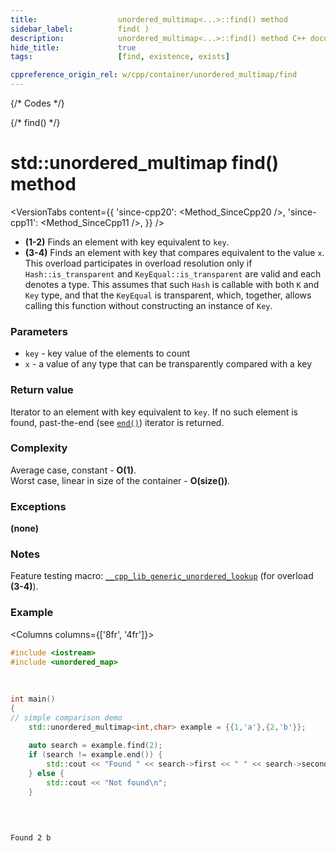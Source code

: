 ```yaml
---
title:					unordered_multimap<...>::find() method
sidebar_label:			find( )
description:			unordered_multimap<...>::find() method C++ documentation
hide_title:				true
tags:					[find, existence, exists]

cppreference_origin_rel: w/cpp/container/unordered_multimap/find
---
```



{/* Codes */}

{/* find() */}

# std::unordered_multimap find() method

<VersionTabs content={{
	'since-cpp20': <Method_SinceCpp20 />,
	'since-cpp11': <Method_SinceCpp11 />,
}} />

 - **(1-2)** Finds an element with key equivalent to `key`.
 - **(3-4)** Finds an element with key that compares equivalent to the value `x`.
    This overload participates in overload resolution only if `Hash::is_transparent` and `KeyEqual::is_transparent` are valid and each denotes a type.
    This assumes that such `Hash` is callable with both `K` and `Key` type, and that the `KeyEqual` is transparent, which, together, allows calling this function without constructing an instance of `Key`.

### Parameters

 - `key` - key value of the elements to count
 - `x` - a value of any type that can be transparently compared with a key

### Return value

 Iterator to an element with key equivalent to `key`. If no such element is found, past-the-end (see [`end()`](/docs/std/containers/maps/unordered-multimap/end)) iterator is returned.

### Complexity

Average case, constant - **O(1)**.  
Worst case, linear in size of the container - **O(size())**.

### Exceptions

**(none)**

### Notes

Feature testing macro: [`__cpp_lib_generic_unordered_lookup`](#) (for overload **(3-4)**).

### Example

<Columns columns={['8fr', '4fr']}>
<div>

```cpp title='Main.cpp' showLineNumbers
#include <iostream>
#include <unordered_map>
 
 
 
int main()
{  
// simple comparison demo
    std::unordered_multimap<int,char> example = {{1,'a'},{2,'b'}};
 
    auto search = example.find(2);
    if (search != example.end()) {
        std::cout << "Found " << search->first << " " << search->second << '\n';
    } else {
        std::cout << "Not found\n";
    }
 
 
 
```

</div>
<div>

```plaintext title="Possible output"
Found 2 b
```

</div>
</Columns>
